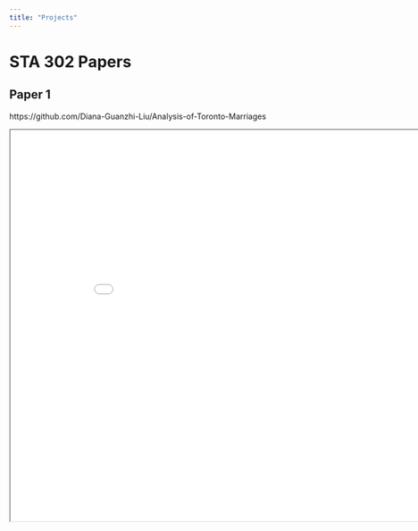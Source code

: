 ```yaml
---
title: "Projects"
---
```


# STA 302 Papers

## Paper 1
https://github.com/Diana-Guanzhi-Liu/Analysis-of-Toronto-Marriages
```{=html}
<iframe width="900" height="700" src="/paper (1).pdf"</iframe>
```

## Paper 2
https://github.com/Diana-Guanzhi-Liu/Which-Undergraduate-Majors-Make-the-MostMoney-
```{=html}
<iframe width="900" height="700" src="/paper.pdf"</iframe>
```
